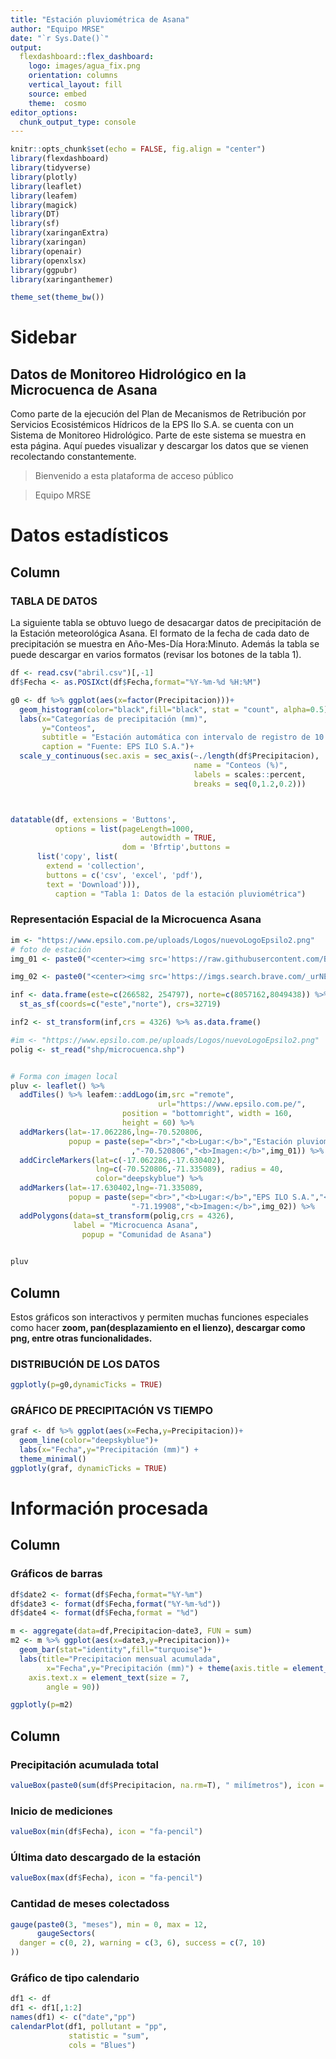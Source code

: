 ```yaml
---
title: "Estación pluviométrica de Asana"
author: "Equipo MRSE"
date: "`r Sys.Date()`"
output: 
  flexdashboard::flex_dashboard:
    logo: images/agua_fix.png
    orientation: columns
    vertical_layout: fill
    source: embed
    theme:  cosmo
editor_options: 
  chunk_output_type: console
---
```


```r
knitr::opts_chunk$set(echo = FALSE, fig.align = "center")
library(flexdashboard)
library(tidyverse)
library(plotly)
library(leaflet)
library(leafem)
library(magick)
library(DT)
library(sf)
library(xaringanExtra)
library(xaringan)
library(openair)
library(openxlsx)
library(ggpubr)
library(xaringanthemer)

theme_set(theme_bw())
```

# Sidebar {.sidebar style="color:cream"}
## Datos de Monitoreo Hidrológico en la Microcuenca de Asana
Como parte de la ejecución del Plan de Mecanismos de Retribución por Servicios Ecosistémicos Hídricos de la EPS Ilo S.A. se cuenta con un Sistema de Monitoreo Hidrológico. Parte de este sistema se muestra en esta página. Aquí puedes visualizar y descargar los datos que se vienen recolectando constantemente.

>Bienvenido a esta plataforma de acceso público

> Equipo MRSE



# Datos estadísticos {data-icon="fa-chart-bar"}
Column {data-width=300}
-----------------------------------------------------------------------

### TABLA DE DATOS
La siguiente tabla se obtuvo luego de desacargar datos de precipitación de la Estación meteorológica Asana. El formato de la fecha de cada dato de precipitación se muestra en Año-Mes-Día Hora:Minuto. Además la tabla se puede descargar en varios formatos (revisar los botones de la tabla 1).

```r
df <- read.csv("abril.csv")[,-1]
df$Fecha <- as.POSIXct(df$Fecha,format="%Y-%m-%d %H:%M")

g0 <- df %>% ggplot(aes(x=factor(Precipitacion)))+
  geom_histogram(color="black",fill="black", stat = "count", alpha=0.5)+
  labs(x="Categorías de precipitación (mm)",
       y="Conteos",
       subtitle = "Estación automática con intervalo de registro de 10 minutos",
       caption = "Fuente: EPS ILO S.A.")+
  scale_y_continuous(sec.axis = sec_axis(~./length(df$Precipitacion),
                                         name = "Conteos (%)",
                                         labels = scales::percent,
                                         breaks = seq(0,1.2,0.2)))



datatable(df, extensions = 'Buttons',
          options = list(pageLength=1000,
                             autowidth = TRUE,
                         dom = 'Bfrtip',buttons = 
      list('copy', list(
        extend = 'collection',
        buttons = c('csv', 'excel', 'pdf'),
        text = 'Download'))),
          caption = "Tabla 1: Datos de la estación pluviométrica")

```

### Representación Espacial de la Microcuenca Asana

```r
im <- "https://www.epsilo.com.pe/uploads/Logos/nuevoLogoEpsilo2.png"
# foto de estación
img_01 <- paste0("<center><img src='https://raw.githubusercontent.com/Bryan1qr/ggplot2_graphics/main/Estaci%C3%B3n.jpeg' width=150 height=200></center>")

img_02 <- paste0("<center><img src='https://imgs.search.brave.com/_urNEC00koyHwzUtjZQGAuh_Zqu16E7u5xr2vheNB1M/rs:fit:474:355:1/g:ce/aHR0cHM6Ly9wcmVu/c2FyZWdpb25hbC5w/ZS93cC1jb250ZW50/L3VwbG9hZHMvMjAx/OC8wNy9FcHMtSWxv/LTAyLmpwZw' width=150 height=200></center>")

inf <- data.frame(este=c(266582, 254797), norte=c(8057162,8049438)) %>% 
  st_as_sf(coords=c("este","norte"), crs=32719)

inf2 <- st_transform(inf,crs = 4326) %>% as.data.frame()

#im <- "https://www.epsilo.com.pe/uploads/Logos/nuevoLogoEpsilo2.png"
polig <- st_read("shp/microcuenca.shp")


# Forma con imagen local
pluv <- leaflet() %>% 
  addTiles() %>% leafem::addLogo(im,src ="remote",
                                 url="https://www.epsilo.com.pe/",
                         position = "bottomright", width = 160,
                         height = 60) %>% 
  addMarkers(lat=-17.062286,lng=-70.520806,
             popup = paste(sep="<br>","<b>Lugar:</b>","Estación pluviométrica","<b>Latitud:</b>","-17.062286","<b>Longitud:</b>"
                           ,"-70.520806","<b>Imagen:</b>",img_01)) %>% 
  addCircleMarkers(lat=c(-17.062286,-17.630402),
                   lng=c(-70.520806,-71.335089), radius = 40,
                   color="deepskyblue") %>% 
  addMarkers(lat=-17.630402,lng=-71.335089,
             popup = paste(sep="<br>","<b>Lugar:</b>","EPS ILO S.A.","<b>Latitud:</b>","-17.630402","<b>Longitud:</b>",
                           "-71.19908","<b>Imagen:</b>",img_02)) %>% 
  addPolygons(data=st_transform(polig,crs = 4326),
              label = "Microcuenca Asana",
                popup = "Comunidad de Asana")
  

pluv
```


Column {data-width=350}
-----------------------------------------------------------------------
Estos gráficos son interactivos y permiten muchas funciones especiales como hacer **zoom, pan(desplazamiento en el lienzo), descargar como png, entre otras funcionalidades.**

### DISTRIBUCIÓN DE LOS DATOS

```r
ggplotly(p=g0,dynamicTicks = TRUE)
```

### GRÁFICO DE PRECIPITACIÓN VS TIEMPO

```r
graf <- df %>% ggplot(aes(x=Fecha,y=Precipitacion))+
  geom_line(color="deepskyblue")+
  labs(x="Fecha",y="Precipitación (mm)") +
  theme_minimal()
ggplotly(graf, dynamicTicks = TRUE)
```

# Información procesada {data-icon="fa-chart-pie"}
Column {data-width=700}
-----------------------------------------------------------------------
### Gráficos de barras
```r
df$date2 <- format(df$Fecha,format="%Y-%m")
df$date3 <- format(df$Fecha,format("%Y-%m-%d"))
df$date4 <- format(df$Fecha,format = "%d")

m <- aggregate(data=df,Precipitacion~date3, FUN = sum)
m2 <- m %>% ggplot(aes(x=date3,y=Precipitacion))+
  geom_bar(stat="identity",fill="turquoise")+
  labs(title="Precipitacion mensual acumulada",
        x="Fecha",y="Precipitación (mm)") + theme(axis.title = element_text(size = 7),
    axis.text.x = element_text(size = 7,
        angle = 90))

ggplotly(p=m2)
```

Column {data-width=200}
-----------------------------------------------------------------------
### Precipitación acumulada total
```r
valueBox(paste0(sum(df$Precipitacion, na.rm=T), " milímetros"), icon = "fa-pencil")
```
### Inicio de mediciones
```r
valueBox(min(df$Fecha), icon = "fa-pencil")
```
### Última dato descargado de la estación
```r
valueBox(max(df$Fecha), icon = "fa-pencil")
```

### Cantidad de meses colectadoss
```r
gauge(paste0(3, "meses"), min = 0, max = 12, 
      gaugeSectors(
  danger = c(0, 2), warning = c(3, 6), success = c(7, 10)
))
```
### Gráfico de tipo calendario
```r
df1 <- df
df1 <- df1[,1:2]
names(df1) <- c("date","pp")
calendarPlot(df1, pollutant = "pp",
             statistic = "sum",
             cols = "Blues")
```

